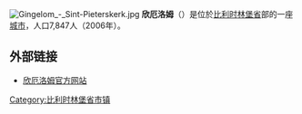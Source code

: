 {{Unreferenced|time=2018-08-16T13:16:05+00:00}}
[[File:Gingelom_-_Sint-Pieterskerk.jpg|thumb]]
'''欣厄洛姆'''（{{lang-nl|Gingelom}}）是位於[[比利时|比利时]][[林堡省_(比利时)|林堡省]]部的一座[[城市|城市]]，人口7,847人（2006年）。

==外部链接==
*[http://www.gingelom.be/ 欣厄洛姆官方网站] {{Wayback|url=http://www.gingelom.be/ |date=20060424130853 }}

{{比利时林堡省市区}}

{{DEFAULTSORT:Gingelom}}
{{Belgium-geo-stub}}

[[Category:比利时林堡省市镇|Category:比利时林堡省市镇]]